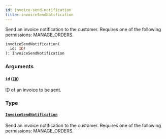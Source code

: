 ```yaml
---
id: invoice-send-notification
title: invoiceSendNotification
---
```



Send an invoice notification to the customer. Requires one of the following permissions: MANAGE_ORDERS.

```graphql
invoiceSendNotification(
  id: ID!
): InvoiceSendNotification
```


### Arguments

#### `id` ([`ID`](../../../developer/api-reference/scalars/id))

ID of an invoice to be sent.


### Type

#### [`InvoiceSendNotification`](../../../developer/api-reference/objects/invoice-send-notification) 

Send an invoice notification to the customer. Requires one of the following permissions: MANAGE_ORDERS.




